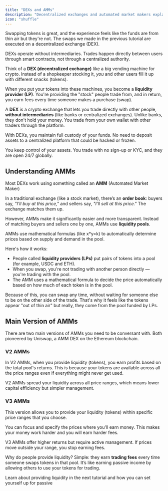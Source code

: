 ```yaml
---
title: "DEXs and AMMs"
description: "Decentralized exchanges and automated market makers explained"
icon: "shuffle"
---
```


Swapping tokens is great, and the experience feels like the funds are from thin air but they're not. The swaps we made in the previous tutorial are executed on a decentralized exchange  (DEX).

<Info>DEXs operate without intermediaries. Trades happen directly between users through smart contracts, not through a centralized authority.</Info>

Think of a **DEX (decentralized exchange)** like a big vending machine for crypto. Instead of a shopkeeper stocking it, *you* and other users fill it up with different snacks (tokens).

When you put your tokens into these machines, you become a **liquidity provider (LP)**. You're providing the "stock" people trade from, and in return, you earn fees every time someone makes a purchase (swap).

A **DEX** is a crypto exchange that lets you trade directly with other people, **without intermediaries** (like banks or centralized exchanges). Unlike banks, they don't hold your money.  You trade from your own wallet with other traders through the platform.

<Check>With DEXs, you maintain full custody of your funds. No need to deposit assets to a centralized platform that could be hacked or frozen.</Check>

You keep control of your assets. You trade with no sign-up or KYC, and they are open 24/7 globally. 

## Understanding AMMs

Most DEXs work using something called an **AMM** (Automated Market Maker)

In a traditional exchange (like a stock market), there’s an **order book**: buyers say, *"I’ll buy at this price,"* and sellers say, *"I’ll sell at this price."* The exchange matches them up.

However, AMMs make it significantly easier and more transparent. Instead of matching buyers and sellers one by one, AMMs use **liquidity pools**.

<Tip>AMMs use mathematical formulas (like x*y=k) to automatically determine prices based on supply and demand in the pool.</Tip>

Here's how it works:

- People called **liquidity providers (LPs)** put pairs of tokens into a pool (for example, USDC and ETH).
- When you swap, you're not trading with another person directly — you're trading with the pool.
- The AMM uses a mathematical formula to decide the price automatically based on how much of each token is in the pool.

Because of this, you can swap any time, without waiting for someone else to be on the other side of the trade. That's why it feels like the tokens appear "out of thin air" but really, they come from the pool funded by LPs.

## Main Version of AMMs

There are two main versions of AMMs you need to be conversant with. Both pioneered by Uniswap, a AMM DEX on the Ethereum blockchain.

### V2 AMMs

In V2 AMMs, when you provide liquidity (tokens), you earn profits based on the total pool's returns. 
This is because your tokens are available across all the price ranges even if everything might never get used.

<Note>V2 AMMs spread your liquidity across all price ranges, which means lower capital efficiency but simpler management.</Note>

### **V3 AMMs**

This version allows you to provide your liquidity (tokens) within specific price ranges that you choose.

You can focus and specify the prices where you'll earn money. This makes your money work harder and you will earn harder fees.

<Warning>V3 AMMs offer higher returns but require active management. If prices move outside your range, you stop earning fees.</Warning>

Why do people provide liquidity? Simple: they earn **trading fees** every time someone swaps tokens in that pool. It’s like earning passive income by allowing others to use your tokens for trading.

Learn about providing liquidity in the next tutorial and how you can set yourself up for passive